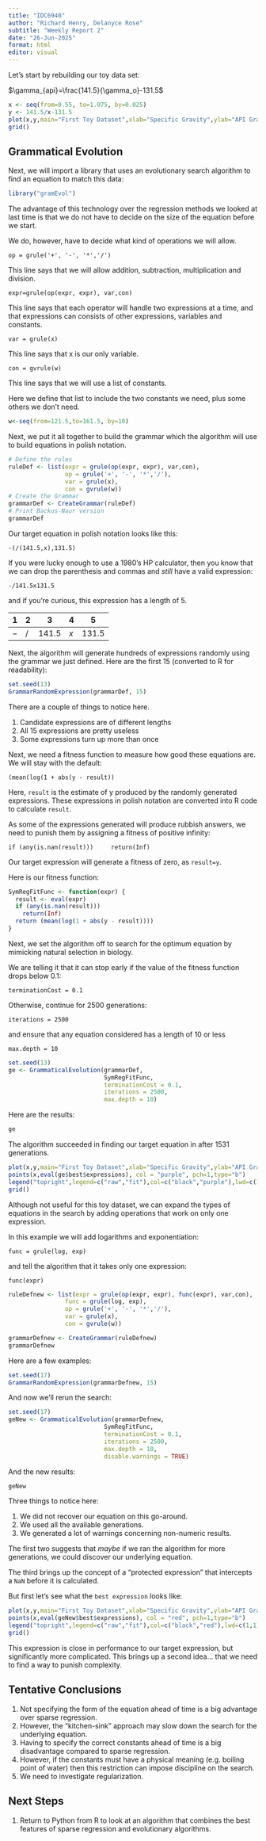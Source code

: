 ---
title: "IDC6940"
author: "Richard Henry, Delanyce Rose"
subtitle: "Weekly Report 2"
date: "26-Jun-2025"
format: html
editor: visual
---

Let's start by rebuilding our toy data set:

$\gamma_{api}=\frac{141.5}{\gamma_o}-131.5$

```{r}
x <- seq(from=0.55, to=1.075, by=0.025)
y <- 141.5/x-131.5
plot(x,y,main="First Toy Dataset",xlab="Specific Gravity",ylab="API Gravity")
grid()
```

## Grammatical Evolution

Next, we will import a library that uses an evolutionary search algorithm to find an equation to match this data:

```{r}
library("gramEvol")
```

The advantage of this technology over the regression methods we looked at last time is that we do not have to decide on the size of the equation before we start.

We do, however, have to decide what kind of operations we will allow.

`op = grule('+', '-', '*','/')`

This line says that we will allow addition, subtraction, multiplication and division.

`expr=grule(op(expr, expr), var,con)`

This line says that each operator will handle two expressions at a time, and that expressions can consists of other expressions, variables and constants.

`var = grule(x)`

This line says that x is our only variable.

`con = gvrule(w)`

This line says that we will use a list of constants.

Here we define that list to include the two constants we need, plus some others we don't need.

```{r}
w<-seq(from=121.5,to=161.5, by=10)
```

Next, we put it all together to build the grammar which the algorithm will use to build equations in polish notation.

```{r}
# Define the rules
ruleDef <- list(expr = grule(op(expr, expr), var,con),
                op = grule('+', '-', '*','/'),
                var = grule(x),
                con = gvrule(w))
# Create the Grammar
grammarDef <- CreateGrammar(ruleDef)
# Print Backus-Naur version
grammarDef
```

Our target equation in polish notation looks like this:

`-(/(141.5,x),131.5)`

If you were lucky enough to use a 1980's HP calculator, then you know that we can drop the parenthesis and commas and *still* have a valid expression:

`-/141.5x131.5`

and if you're curious, this expression has a length of 5.

| 1   | 2   | 3       | 4   | 5       |
|-----|-----|---------|-----|---------|
| $-$ | $/$ | $141.5$ | $x$ | $131.5$ |

Next, the algorithm will generate hundreds of expressions randomly using the grammar we just defined. Here are the first 15 (converted to R for readability):

```{r}
set.seed(13)
GrammarRandomExpression(grammarDef, 15)
```

There are a couple of things to notice here.

1.  Candidate expressions are of different lengths
2.  All 15 expressions are pretty useless
3.  Some expressions turn up more than once

Next, we need a fitness function to measure how good these equations are. We will stay with the default:

`(mean(log(1 + abs(y - result))`

Here, `result` is the estimate of y produced by the randomly generated expressions. These expressions in polish notation are converted into R code to calculate `result`.

As some of the expressions generated will produce rubbish answers, we need to punish them by assigning a fitness of positive infinity:

`if (any(is.nan(result)))     return(Inf)`

Our target expression will generate a fitness of zero, as `result=y`.

Here is our fitness function:

```{r}
SymRegFitFunc <- function(expr) {
  result <- eval(expr)
  if (any(is.nan(result)))
    return(Inf)
  return (mean(log(1 + abs(y - result))))
}
```

Next, we set the algorithm off to search for the optimum equation by mimicking natural selection in biology.

We are telling it that it can stop early if the value of the fitness function drops below 0.1:

`terminationCost = 0.1`

Otherwise, continue for 2500 generations:

`iterations = 2500`

and ensure that any equation considered has a length of 10 or less

`max.depth = 10`

```{r}
set.seed(13)
ge <- GrammaticalEvolution(grammarDef,
                           SymRegFitFunc,
                           terminationCost = 0.1,
                           iterations = 2500,
                           max.depth = 10)
```

Here are the results:

```{r}
ge
```

The algorithm succeeded in finding our target equation in after 1531 generations.

```{r}
plot(x,y,main="First Toy Dataset",xlab="Specific Gravity",ylab="API Gravity")
points(x,eval(ge$best$expressions), col = "purple", pch=1,type="b")
legend("topright",legend=c("raw","fit"),col=c("black","purple"),lwd=c(1,1),pch=c(1,1))
grid()
```

Although not useful for this toy dataset, we can expand the types of equations in the search by adding operations that work on only one expression.

In this example we will add logarithms and exponentiation:

`func = grule(log, exp)`

and tell the algorithm that it takes only one expression:

`func(expr)`

```{r}
ruleDefnew <- list(expr = grule(op(expr, expr), func(expr), var,con),
                func = grule(log, exp),
                op = grule('+', '-', '*','/'),
                var = grule(x),
                con = gvrule(w))

grammarDefnew <- CreateGrammar(ruleDefnew)
grammarDefnew
```

Here are a few examples:

```{r}
set.seed(17)
GrammarRandomExpression(grammarDefnew, 15)
```

And now we'll rerun the search:

```{r}
set.seed(17)
geNew <- GrammaticalEvolution(grammarDefnew,
                           SymRegFitFunc,
                           terminationCost = 0.1,
                           iterations = 2500,
                           max.depth = 10,
                           disable.warnings = TRUE)
```

And the new results:

```{r}
geNew
```

Three things to notice here:

1.  We did not recover our equation on this go-around.
2.  We used all the available generations.
3.  We generated a lot of warnings concerning non-numeric results.

The first two suggests that *maybe* if we ran the algorithm for more generations, we could discover our underlying equation.

The third brings up the concept of a "protected expression" that intercepts a `NaN` before it is calculated.

But first let's see what the `best expression` looks like:

```{r}
plot(x,y,main="First Toy Dataset",xlab="Specific Gravity",ylab="API Gravity")
points(x,eval(geNew$best$expressions), col = "red", pch=1,type="b")
legend("topright",legend=c("raw","fit"),col=c("black","red"),lwd=c(1,1),pch=c(1,1))
grid()
```

This expression is close in performance to our target expression, but significantly more complicated. This brings up a second idea... that we need to find a way to punish complexity.

## Tentative Conclusions

1.  Not specifying the form of the equation ahead of time is a big advantage over sparse regression.
2.  However, the "kitchen-sink" approach may slow down the search for the underlying equation.
3.  Having to specify the correct constants ahead of time is a big disadvantage compared to sparse regression.
4.  However, if the constants must have a physical meaning (e.g. boiling point of water) then this restriction can impose discipline on the search.
5.  We need to investigate regularization.

## Next Steps

1.  Return to Python from R to look at an algorithm that combines the best features of sparse regression and evolutionary algorithms.
